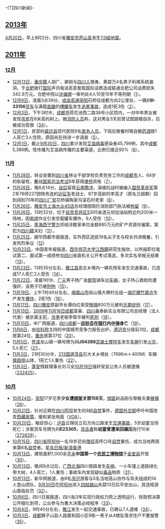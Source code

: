 {{historical}}
-{T|四川新闻}-
{{Portal:四川新闻动态/Header}}
{{TOCright}}

==[[2013年中国|2013年]]==
[[4月20日|4月20日]]，早上8时2分，四川省[[雅安市|雅安市]][[芦山县|芦山县]]发生[[雅安地震|7.0级地震]]。
==[[2011年中國|2011年]]==
===[[中国2011年12月|12月]]===
* [[12月13日|12月13日]]，[[重庆市|重庆籍]]人胡广、卿刚与[[四川省|四川人]]银勇、黄碧万4名男子利用系统漏洞，于[[合肥市|合肥]]拨打[[國際電話|国际]]声讯电话恶意套取国际话费造成联通合肥公司话费损失342.9万元，合肥中院以[[诈骗|诈骗罪]]一审判处4人10至15年不等刑期（[http://news.xinhuanet.com/legal/2011-12/16/c_111250870.htm]）。
* [[12月9日|12月9日]]，凌晨3点39分，[[成渝高速公路|成渝高速]][[简阳市|简阳]]石桥往成都方向2公里处，一辆'''川K-33156'''[[货车|货车]]与满载[[盐酸|盐酸]]的[[槽罐车|槽罐车]]发生[[车祸|追尾事故]]，造成1死3伤（[http://news.sina.com.cn/c/2011-12-10/045023608738.shtml]）。
* [[12月3日|12月3日]]，下午3时许，[[成都市|成都市]]荷花池西二路38号小区院内，一对中年男女被发现[[缢死|吊死]]在8米高的树上。据[[消防人员|消防人员]]称，这对男女3天前曾试图跳楼自杀，后被成功营救（[http://society.huanqiu.com/roll/2011-12/2231582.html][http://v.ku6.com/special/show_6560422/_227KNh0cDP9xJs-.html]）。
* [[12月1日|12月1日]]，民营的[[威远县|威远县]]现代医院9名[[医生|医务人员]]，下班后聚餐时喝自酿[[药酒|药酒]]致1人死亡3人住院，原因尚在待进一步调查（[http://news.sina.com.cn/s/2011-12-05/040523574401.shtml]）。
* [[12月1日|12月1日]]，截止[[9月30日|9月30日]]，[[四川省|四川]]累计发现[[艾滋病|艾滋]][[人類免疫缺陷病毒|病毒]]感染者45,799例，其中[[成都市|成都]]5,386例。性传播为艾滋病传播的主要渠道，比例已接近90%（[http://sichuan.scol.com.cn/dwzw/content/2011-12/02/content_3180467.htm]）。

===[[中国2011年11月|11月]]===
* [[11月28日|11月28日]]，转业安置到[[四川省|四川省]]林业干部学校负责党务工作的[[成都市|成都市]]人、64岁的耿留栓，鏖战[[国家司法统一考试|国家司法考试]]8年获得[[律师|律师]]资格（[http://news.163.com/11/1129/08/7K107U6K00011229.html]）。
* [[11月26日|11月26日]]，晚8点14分，[[中国抗日战争|战后]]留居[[云南省|云南]][[腾冲县|腾冲]]，滇缅抗战时被编入[[國民革命軍|国民革命军]]第2军76师227团特务连的[[中国远征军|远征军]]老战士、87岁高龄的李高才（原名兰超群）回到阔别70年的[[四川省|四川]][[广安市|广安]]花桥镇陶家沟滚石村老家（[http://news.xinhuanet.com/mil/2011-11/28/c_122342398.htm]）。
* [[11月26日|11月26日]]，[[雅安市|雅安市]][[上海大众汽车|上海大众]][[4s店|4S店]]总经理因阻拦消防部门执法被[[拘留|拘留]]（[http://news.163.com/11/1127/19/7JSVJEQH00014JB5.html]）。
* [[11月26日|11月26日]]，13时32分，位于[[自贡市|自贡]][[贡井区|贡井区]]S305省道元坝加油站附近约200米一场地，因[[电焊|电焊]]作业引发空载罐车爆炸，9人受伤（[http://news.sina.com.cn/c/2011-11-26/171923530087.shtml]）。
* [[11月25日|11月25日]]，[[青海省|青海]][[西宁市|西宁]][[警方|警方]]侦结涉数家单位金额885万元的矿产资源诈骗案，案犯为[[四川省|四川籍]]夫妇（[http://news.sina.com.cn/c/2011-11-26/145623529787.shtml]）。
*[[11月25日|11月25日]]，据华西都市报报道，实外西区选拔19名尖子生与校长共进晚餐，引发热烈争议（[http://edu.sina.com.cn/zhongkao/2011-11-25/1010319142.shtml]）
* [[10月23日|10月23日]]，中国青年报报道，[[西华师范大学|西华师范大学]][[江西省|江西籍]]研究生施欣，以所报职位笔试第二、面试第一成绩参加[[四川省|四川]]省直机关公开考试落选，多次实名举报无结果（[http://news.xinhuanet.com/legal/2011-11/23/c_122321307.htm]）。
* [[11月23日|11月23日]]，13时35分左右，[[雅江县|雅江县]]恶古乡境内一辆农用车发生交通事故，已造成17人死亡2人受伤（[http://news.xinhuanet.com/society/2011-11/23/c_111189837.htm]）。
* [[11月22日|11月22日]]，凌晨1时许，[[广元市|广元]]男子杨广金[[醉驾|醉驾]]骑车出[[车祸|车祸]]，女子热心救助险遭强奸，该男子已被[[拘留|刑拘]]（[http://news.163.com/11/1129/03/7K0EGMDQ00014AED.html]）。
* [[11月19日|11月19日]]，上午7时40分左右，[[峨眉山市|峨眉山市]]绥山镇大佛村五组一[[花炮|烟花爆竹]][[工厂|窝点]]生产发生[[爆炸|爆炸]]，2死1伤（[http://news.163.com/11/1119/15/7J7UUJ8M00014JB6.html]）。
* [[11月17日|11月17日]]，[[四川省|四川]][[雅安市|雅安]]原副市长谭向红索受[[贿赂|贿赂]]800万元被判[[无期徒刑|无期徒刑]]（[http://news.jcrb.com/Biglaw/CaseFile/Criminal/201111/t20111118_755971.html]）。
* [[11月13日|11月13日]]，[[2009年|2009年]][[11月16日|11月16日]][[成都市|成都]]富豪、[[四川省|四川]]鑫泰新实业有限公司总经理（法人代表）被杀案主犯，[[黑社会|涉黑]]老板李筱华被判[[死刑|死刑]]（[http://news.163.com/11/1114/12/7IQPK41G00011229.html]）。
* [[11月10日|11月10日]]，中广网报道，[[四川|四川]][[成都|成都]]一'''[[运钞员|运钞员]]在[[银行|银行]]内[[中弹|中弹]]身亡'''（[http://news.ifeng.com/society/1/detail_2011_11/10/10564090_0.shtml]）。
* [[11月6日|11月6日]]，由[[中国社会科学院|社科院]]主持的中国城市竞争力报告出炉，[[香港|港]][[上海市|沪]][[北京市|京]]分居前3位，[[成都市|成都]]居第24位，[[重庆市|重庆]]居第37位（[http://www.cnstock.com/index/gdbb/201105/1291337.htm]）。
* [[11月5日|11月5日]]，[[苍溪县|苍溪]]龙山镇一辆号牌为'''川J04389'''[[混凝土搅拌车|混凝土搅拌车]]发生[[车祸|车祸]]引发[[火灾|火灾]]，5人死亡（[http://news.xhby.net/system/2011/11/06/012015070.shtml]）。
* [[11月3日|11月3日]]，21时30分许，[[213国道|213国道]][[茂县|茂县]]石大关乡境处（769Km＋400M）车辆[[车祸|撞路侧]]山体，1死亡1人重伤（[http://www.dzwww.com/xinwen/guoneixinwen/201111/t20111105_6745683.htm]）。
* [[11月3日|11月3日]]，[[蓬安县|蓬安]]残联理事长刘习全[[10月19日|10月19日]]强奸安监公务人员被逮捕（[http://society.huanqiu.com/roll/2011-11/2141145.html][http://society.huanqiu.com/discovery/2011-11/2139520.html][http://society.huanqiu.com/roll/2011-10/2126940.html]）。

===[[中國2011年10月|10月]]===
* [[10月24日|10月24日]]，[[资阳市|资阳]]17岁花季'''少女遭[[绑架|绑架]]关禁158天'''，[[绑匪|绑匪]]赵品刚与黎敏夫妻[[被捕|被捕]]（[http://news.bandao.cn/news_html/201110/20111027/news_20111027_1678430.shtml]）。
* [[10月21日|10月21日]]，针对近期在[[四川|四川]][[阿坝|阿坝]]发生的9起[[自焚|自焚]]事件，[[德国外交部|德国外交部]]呼吁中国改变[[西藏问题|西藏政策]]，缓和紧张局面（[http://www.voanews.com/chinese/news/20111021-Germany-China-Tibet-132332458.html VOA]）。
* [[10月20日|10月20日]]，触目惊心：[[泸县|泸县]]云锦往立石方向公路发生[[交通事故|交通事故]]，5岁幼童当场死亡；涉案货车号牌为'''川E23305'''，[[證人|目击者]]称'''幼童曾遭来回碾压'''拖行10米（[http://www.chinanews.com/sh/2011/10-21/3405381.shtml][http://news.house365.com/gbk/wxestate/system/2011/10/21/020154644.html][http://bbs.chinanews.com/thread-3135259-1-1.html]）。
* [[10月15日|10月15日]]，[[四川省|四川省]][[阿坝州|阿坝州]]一名19岁还俗[[僧侣|僧侣]]高呼口号[[自焚|自焚]]重伤，成为当地两周来第6名[[自焚|自焚]]者。[http://news.sina.com.hk/news/9/1/1/2465097/1.html 星岛日报/新浪香港]
* [[10月13日|10月13日]]，建筑面积1,000余[[平方米|平米]]'''中国第一个[[农民工|农民工]][[博物馆|博物馆]]'''于[[金堂县|金堂县]]开馆（[http://www.chinanews.com/df/2011/10-13/3386313.shtml]）。
* [[10月13日|10月13日]]，晚间9点过后，[[广西壮族自治区|广西]][[北海市|北海]]四川南路发生[[车祸|车祸]]，一小车撞上道路绿化带大树，4人死亡，1人重伤；事故车内发现疑似[[毒品|毒品]]物质（[http://www.chinanews.com/sh/2011/10-14/3389379.shtml]）。
* [[10月13日|10月13日]]，新华网报道，由9名[[浙江省|浙]][[上海市|沪]]游客与5名当地高山协作与背夫组成的14人登山团队，[[9月30日|9月30日]]在[[阿坝藏族羌族自治州|阿坝州]]进入[[四姑娘山|四姑娘山]]失踪13日后平安出山，其违规游山面临处罚（[http://www.chinanews.com/gn/2011/10-11/3380306.shtml]）。
* [[10月6日|10月6日]]，四川日报报道，四川拟3年实现行政权力网上透明运行，财政预决算公开细化到项，公众参与为重大决策必经程序（[http://news.xinhuanet.com/local/2011-10/06/c_122122332.htm]）。
* [[10月4日|10月4日]]，9时40分左右，[[雅江县|雅江]]发生一起交通事故，已确认7人遇难（[http://www.chinanews.com/gn/2011/10-04/3368803.shtml]）。
* [[10月3日|10月3日]]，[[成都市|成都]]狮子山劼人路嘉和园小区9栋一男子从4楼坠落求住户不要报警（[http://news.163.com/11/1004/11/7FH2D2MU00014AED.html]）。